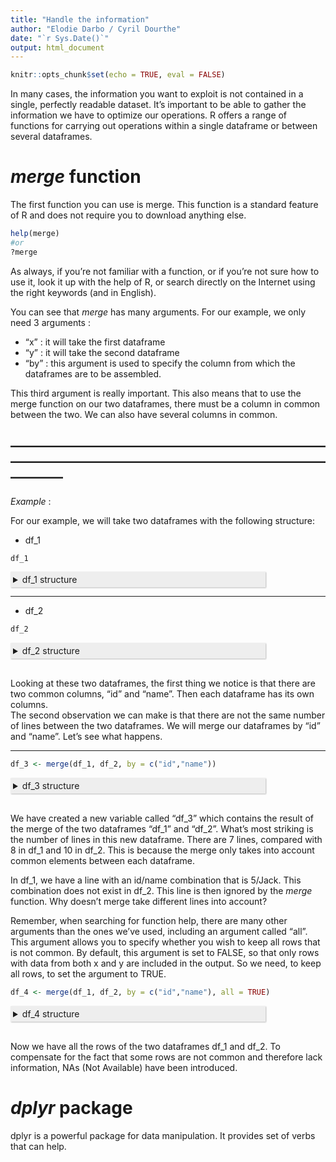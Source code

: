 ```yaml
---
title: "Handle the information"
author: "Elodie Darbo / Cyril Dourthe"
date: "`r Sys.Date()`"
output: html_document
---
```

<style>
details > summary {
  padding: 4px;
  width: 400px;
  background-color: #eeeeee;
  border: none;
  box-shadow: 1px 1px 2px #bbbbbb;
  cursor: pointer;
}
​
details > p {
  background-color: #E0F8EC;
  padding: 4px;
  margin: 0;
  box-shadow: 1px 1px 2px #bbbbbb;
}
</style>

```r
knitr::opts_chunk$set(echo = TRUE, eval = FALSE)
```

In many cases, the information you want to exploit is not contained in a single, perfectly readable dataset. It's important to be able to gather the information we have to optimize our operations.
R offers a range of functions for carrying out operations within a single dataframe or between several dataframes.

# *merge* function

The first function you can use is merge. This function is a standard feature of R and does not require you to download anything else.

```r
help(merge)
#or
?merge
```

As always, if you're not familiar with a function, or if you're not sure how to use it, look it up with the help of R, or search directly on the Internet using the right keywords (and in English).

You can see that *merge* has many arguments. For our example, we only need 3 arguments :

* "x" : it will take the first dataframe
* "y" : it will take the second dataframe
* "by" : this argument is used to specify the column from which the dataframes are to be assembled.

This third argument is really important. This also means that to use the merge function on our two dataframes, there must be a column in common between the two. We can also have several columns in common.

------------------------------------------------------------------------------------------------------------------------------------------------------------
------------------------------------------------------------------------------------------------------------------------------------------------------------

*Example* :

For our example, we will take two dataframes with the following structure:

* df_1

```r
df_1
```
<details>
  <summary>df_1 structure</summary>

```
  id   name month_salary
1  1 Andrew         1560
2  2  Susan         1263
3  3   John         1576
4  4    Joe         1502
5  5   Jack         1684
6  6  Jacob         1774
7  7   Mary         1715
8  8   Kate         1564
```
</details>

------------------------------------------------------------------------------------------------------------------------------------------------------------

* df_2

```r
df_2
```
<details>
  <summary>df_2 structure</summary>

```
  id       name age       position
1  1     Andrew  59            CTO
2  2      Susan  59            CFO
3  3       John  54 Administrative
4  4        Joe  50     Technician
5  6      Jacob  62     Technician
6  7       Mary  53     Technician
7  8       Kate  58     Technician
8  9 Jacqueline  39     Technician
9 10        Ivy  61     Technician
```
</details>
\
Looking at these two dataframes, the first thing we notice is that there are two common columns, “id” and “name”. Then each dataframe has its own columns.\
The second observation we can make is that there are not the same number of lines between the two dataframes. We will merge our dataframes by "id" and "name". Let's see what happens.

------------------------------------------------------------------------------------------------------------------------------------------------------------

```r
df_3 <- merge(df_1, df_2, by = c("id","name"))
```
<details>
  <summary>df_3 structure</summary>

```
  id   name month_salary age       position
1  1 Andrew         1560  59            CTO
2  2  Susan         1263  59            CFO
3  3   John         1576  54 Administrative
4  4    Joe         1502  50     Technician
5  6  Jacob         1774  62     Technician
6  7   Mary         1715  53     Technician
7  8   Kate         1564  58     Technician
```
</details>
\
We have created a new variable called “df_3” which contains the result of the merge of the two dataframes “df_1” and “df_2”. What's most striking is the number of lines in this new dataframe. There are 7 lines, compared with 8 in df_1 and 10 in df_2.
This is because the merge only takes into account common elements between each dataframe.

In df_1, we have a line with an id/name combination that is 5/Jack. This combination does not exist in df_2. This line is then ignored by the *merge* function.
Why doesn't merge take different lines into account?

Remember, when searching for function help, there are many other arguments than the ones we've used, including an argument called "all".
This argument allows you to specify whether you wish to keep all rows that is not common. By default, this argument is set to FALSE, so that only rows with data from both x and y are included in the output. So we need, to keep all rows, to set the argument to TRUE.

```r
df_4 <- merge(df_1, df_2, by = c("id","name"), all = TRUE)
```
<details>
  <summary>df_4 structure</summary>

```
   id       name month_salary age       position
1   1     Andrew         1560  59            CTO
2   2      Susan         1263  59            CFO
3   3       John         1576  54 Administrative
4   4        Joe         1502  50     Technician
5   5       Jack         1684  NA           <NA>
6   6      Jacob         1774  62     Technician
7   7       Mary         1715  53     Technician
8   8       Kate         1564  58     Technician
9   9 Jacqueline           NA  39     Technician
10 10        Ivy           NA  61     Technician
```
</details>
\
Now we have all the rows of the two dataframes df_1 and df_2. To compensate for the fact that some rows are not common and therefore lack information, NAs (Not Available) have been introduced.

# *dplyr* package

dplyr is a powerful package for data manipulation. It provides set of verbs that can help.